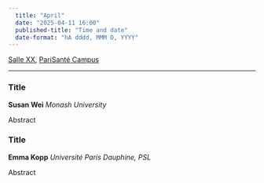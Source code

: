 ```yaml
---
  title: "April"
  date: "2025-04-11 16:00"
  published-title: "Time and date"
  date-format: "hA dddd, MMM D, YYYY"
---
```


[Salle XX](../../psc_rooms.qmd), [PariSanté Campus](https://maps.app.goo.gl/cpFoxoZgbT6HCV6x9)

------------------------------------------------------------------------

### Title

**Susan Wei** *Monash University*

Abstract

### Title

**Emma Kopp** *Université Paris Dauphine, PSL*

Abstract

